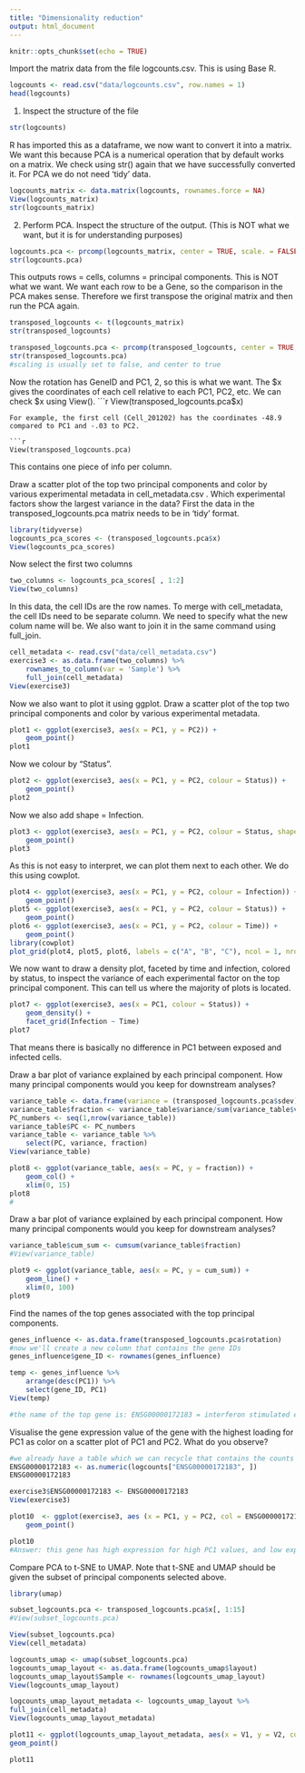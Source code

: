 ```yaml
---
title: "Dimensionality reduction"
output: html_document
---
```


```r
knitr::opts_chunk$set(echo = TRUE)
```

Import the matrix data from the file logcounts.csv. This is using Base R.
```r
logcounts <- read.csv("data/logcounts.csv", row.names = 1)
head(logcounts)
```

1. Inspect the structure of the file
```r
str(logcounts)
```

R has imported this as a dataframe, we now want to convert it into a matrix. We want this because PCA is a numerical operation that by default works on a matrix. We check using str() again that we have successfully converted it. For PCA we do not need 'tidy' data.
```r
logcounts_matrix <- data.matrix(logcounts, rownames.force = NA)
View(logcounts_matrix)
str(logcounts_matrix)
```

2. Perform PCA. Inspect the structure of the output. (This is NOT what we want, but it is for understanding purposes)
```r
logcounts.pca <- prcomp(logcounts_matrix, center = TRUE, scale. = FALSE)
str(logcounts.pca)
```

This outputs rows = cells, columns = principal components. This is NOT what we want. We want each row to be a Gene, so the comparison in the PCA makes sense. Therefore we first transpose the original matrix and then run the PCA again.

```r
transposed_logcounts <- t(logcounts_matrix)
str(transposed_logcounts)
```
```r
transposed_logcounts.pca <- prcomp(transposed_logcounts, center = TRUE, scale. = FALSE)
str(transposed_logcounts.pca)
#scaling is usually set to false, and center to true
```
Now the rotation has GeneID and PC1, 2, so this is what we want. The $x gives the coordinates of each cell relative to each PC1, PC2, etc.
We can check $x using View().
```r
View(transposed_logcounts.pca$x)
```
For example, the first cell (Cell_201202) has the coordinates -48.9 compared to PC1 and -.03 to PC2. 

```r
View(transposed_logcounts.pca)
```

This contains one piece of info per column.

Draw a scatter plot of the top two principal components and color by various experimental metadata in cell_metadata.csv . Which experimental factors show the largest variance in the data?
First the data in the transposed_logcounts.pca matrix needs to be in 'tidy' format.
```r
library(tidyverse)
logcounts_pca_scores <- (transposed_logcounts.pca$x)
View(logcounts_pca_scores)
```

Now select the first two columns
```r
two_columns <- logcounts_pca_scores[ , 1:2]
View(two_columns)
```

In this data, the cell IDs are the row names. To merge with cell_metadata, the cell IDs need to be separate column. We need to specify what the new colum name will be. We also want to join it in the same command using full_join.
```r
cell_metadata <- read.csv("data/cell_metadata.csv")
exercise3 <- as.data.frame(two_columns) %>% 
    rownames_to_column(var = 'Sample') %>%
    full_join(cell_metadata)
View(exercise3)
```

Now we also want to plot it using ggplot. Draw a scatter plot of the top two principal components and color by various experimental metadata.
```r
plot1 <- ggplot(exercise3, aes(x = PC1, y = PC2)) + 
    geom_point()
plot1
```
Now we colour by "Status".
```r
plot2 <- ggplot(exercise3, aes(x = PC1, y = PC2, colour = Status)) + 
    geom_point()
plot2
```

Now we also add shape = Infection.
```r
plot3 <- ggplot(exercise3, aes(x = PC1, y = PC2, colour = Status, shape = Infection)) + 
    geom_point()
plot3
```
As this is not easy to interpret, we can plot them next to each other. We do this using cowplot.

```r
plot4 <- ggplot(exercise3, aes(x = PC1, y = PC2, colour = Infection)) + 
    geom_point()
plot5 <- ggplot(exercise3, aes(x = PC1, y = PC2, colour = Status)) + 
    geom_point()
plot6 <- ggplot(exercise3, aes(x = PC1, y = PC2, colour = Time)) + 
    geom_point()
library(cowplot)
plot_grid(plot4, plot5, plot6, labels = c("A", "B", "C"), ncol = 1, nrow = 3)
```
We now want to draw a density plot, faceted by time and infection, colored by status, to inspect the variance of each
experimental factor on the top principal component. This can tell us where the majority of plots is located.
```r
plot7 <- ggplot(exercise3, aes(x = PC1, colour = Status)) + 
    geom_density() +
    facet_grid(Infection ~ Time)
plot7    
```
That means there is basically no difference in PC1 between exposed and infected cells.

Draw a bar plot of variance explained by each principal component. How many principal components
would you keep for downstream analyses?
```r
variance_table <- data.frame(variance = (transposed_logcounts.pca$sdev)^2)
variance_table$fraction <- variance_table$variance/sum(variance_table$variance)
PC_numbers <- seq(1,nrow(variance_table))
variance_table$PC <- PC_numbers
variance_table <- variance_table %>% 
    select(PC, variance, fraction)
View(variance_table)

plot8 <- ggplot(variance_table, aes(x = PC, y = fraction)) +
    geom_col() +
    xlim(0, 15)
plot8
#
```

Draw a bar plot of variance explained by each principal component. How many principal components
would you keep for downstream analyses?
```r
variance_table$cum_sum <- cumsum(variance_table$fraction)
#View(variance_table)

plot9 <- ggplot(variance_table, aes(x = PC, y = cum_sum)) +
    geom_line() +
    xlim(0, 100)
plot9
```

Find the names of the top genes associated with the top principal components.
```r
genes_influence <- as.data.frame(transposed_logcounts.pca$rotation)
#now we'll create a new column that contains the gene IDs
genes_influence$gene_ID <- rownames(genes_influence)

temp <- genes_influence %>%
    arrange(desc(PC1)) %>%
    select(gene_ID, PC1)
View(temp)

#the name of the top gene is: ENSG00000172183 = interferon stimulated exonuclease gene 20
```

Visualise the gene expression value of the gene with the highest loading for PC1 as color on a scatter
plot of PC1 and PC2. What do you observe?
```r
#we already have a table which we can recycle that contains the counts for the genes
ENSG00000172183 <- as.numeric(logcounts["ENSG00000172183", ])
ENSG00000172183

exercise3$ENSG00000172183 <- ENSG00000172183
View(exercise3)

plot10  <- ggplot(exercise3, aes (x = PC1, y = PC2, col = ENSG00000172183)) +
    geom_point()

plot10
#Answer: this gene has high expression for high PC1 values, and low expression for low PC1 values. (Need to find out what that actually means)
```

Compare PCA to t-SNE to UMAP. Note that t-SNE and UMAP should be given the subset of principal components selected above.
```r
library(umap)

subset_logcounts.pca <- transposed_logcounts.pca$x[, 1:15]
#View(subset_logcounts.pca)

View(subset_logcounts.pca)
View(cell_metadata)

logcounts_umap <- umap(subset_logcounts.pca)
logcounts_umap_layout <- as.data.frame(logcounts_umap$layout)
logcounts_umap_layout$Sample <- rownames(logcounts_umap_layout)
View(logcounts_umap_layout)

logcounts_umap_layout_metadata <- logcounts_umap_layout %>%
full_join(cell_metadata)
View(logcounts_umap_layout_metadata)

plot11 <- ggplot(logcounts_umap_layout_metadata, aes(x = V1, y = V2, col = Time)) +
geom_point()

plot11

```


